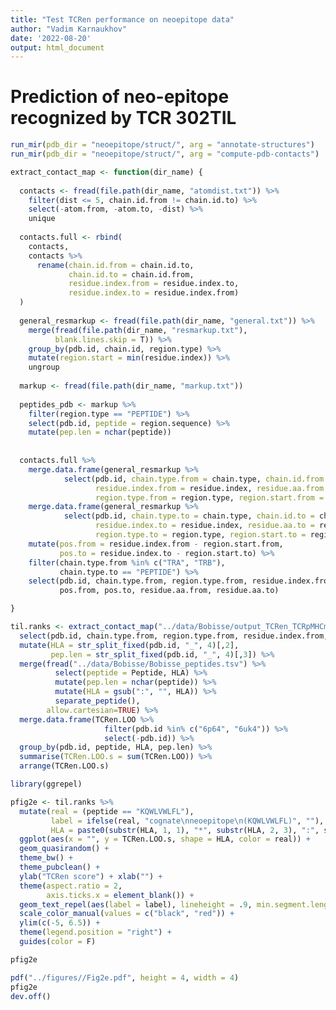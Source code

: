 ```yaml
---
title: "Test TCRen performance on neoepitope data"
author: "Vadim Karnaukhov"
date: '2022-08-20'
output: html_document
---
```


# Prediction of neo-epitope recognized by TCR 302TIL

```r
run_mir(pdb_dir = "neoepitope/struct/", arg = "annotate-structures")
run_mir(pdb_dir = "neoepitope/struct/", arg = "compute-pdb-contacts")
```

```r
extract_contact_map <- function(dir_name) {
  
  contacts <- fread(file.path(dir_name, "atomdist.txt")) %>%
    filter(dist <= 5, chain.id.from != chain.id.to) %>%
    select(-atom.from, -atom.to, -dist) %>%
    unique
    
  contacts.full <- rbind(
    contacts,
    contacts %>% 
      rename(chain.id.from = chain.id.to,
             chain.id.to = chain.id.from,
             residue.index.from = residue.index.to,
             residue.index.to = residue.index.from)
  )
  
  general_resmarkup <- fread(file.path(dir_name, "general.txt")) %>% 
    merge(fread(file.path(dir_name, "resmarkup.txt"),
          blank.lines.skip = T)) %>% 
    group_by(pdb.id, chain.id, region.type) %>% 
    mutate(region.start = min(residue.index)) %>% 
    ungroup 
    
  markup <- fread(file.path(dir_name, "markup.txt"))
  
  peptides_pdb <- markup %>% 
    filter(region.type == "PEPTIDE") %>% 
    select(pdb.id, peptide = region.sequence) %>% 
    mutate(pep.len = nchar(peptide))
  
  
  contacts.full %>% 
    merge.data.frame(general_resmarkup %>% 
            select(pdb.id, chain.type.from = chain.type, chain.id.from = chain.id,
                   residue.index.from = residue.index, residue.aa.from = residue.aa,
                   region.type.from = region.type, region.start.from = region.start)) %>% 
    merge.data.frame(general_resmarkup %>% 
            select(pdb.id, chain.type.to = chain.type, chain.id.to = chain.id, 
                   residue.index.to = residue.index, residue.aa.to = residue.aa,
                   region.type.to = region.type, region.start.to = region.start)) %>% 
    mutate(pos.from = residue.index.from - region.start.from,
           pos.to = residue.index.to - region.start.to) %>% 
    filter(chain.type.from %in% c("TRA", "TRB"),
           chain.type.to == "PEPTIDE") %>% 
    select(pdb.id, chain.type.from, region.type.from, residue.index.from, residue.index.to,
           pos.from, pos.to, residue.aa.from, residue.aa.to)

}
```
```r
til.ranks <- extract_contact_map("../data/Bobisse/output_TCRen_TCRpMHCmodels/structures_annotation/") %>% 
  select(pdb.id, chain.type.from, region.type.from, residue.index.from, residue.index.to, residue.aa.from) %>%
  mutate(HLA = str_split_fixed(pdb.id, "_", 4)[,2],
         pep.len = str_split_fixed(pdb.id, "_", 4)[,3]) %>% 
  merge(fread("../data/Bobisse/Bobisse_peptides.tsv") %>% 
          select(peptide = Peptide, HLA) %>% 
          mutate(pep.len = nchar(peptide)) %>% 
          mutate(HLA = gsub(":", "", HLA)) %>%  
          separate_peptide(),
        allow.cartesian=TRUE) %>% 
  merge.data.frame(TCRen.LOO %>% 
                     filter(pdb.id %in% c("6p64", "6uk4")) %>% 
                     select(-pdb.id)) %>% 
  group_by(pdb.id, peptide, HLA, pep.len) %>% 
  summarise(TCRen.LOO.s = sum(TCRen.LOO)) %>%
  arrange(TCRen.LOO.s)
```



```r
library(ggrepel)

pfig2e <- til.ranks %>% 
  mutate(real = (peptide == "KQWLVWLFL"),
         label = ifelse(real, "cognate\nneoepitope\n(KQWLVWLFL)", ""),
         HLA = paste0(substr(HLA, 1, 1), "*", substr(HLA, 2, 3), ":", substr(HLA, 4, 5))) %>% 
  ggplot(aes(x = "", y = TCRen.LOO.s, shape = HLA, color = real)) +
  geom_quasirandom() +
  theme_bw() +
  theme_pubclean() +
  ylab("TCRen score") + xlab("") +
  theme(aspect.ratio = 2,
        axis.ticks.x = element_blank()) +
  geom_text_repel(aes(label = label), lineheight = .9, min.segment.length = .01, box.padding = 0.5, max.overlaps = Inf) +
  scale_color_manual(values = c("black", "red")) +
  ylim(c(-5, 6.5)) +
  theme(legend.position = "right") +
  guides(color = F)

pfig2e
```

```r
pdf("../figures//Fig2e.pdf", height = 4, width = 4)
pfig2e
dev.off()
```




